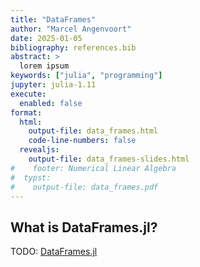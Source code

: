 ```yaml
---
title: "DataFrames"
author: "Marcel Angenvoort"
date: 2025-01-05
bibliography: references.bib
abstract: >
  lorem ipsum
keywords: ["julia", "programming"]
jupyter: julia-1.11
execute:
  enabled: false
format: 
  html: 
    output-file: data_frames.html
    code-line-numbers: false
  revealjs:
    output-file: data_frames-slides.html
#    footer: Numerical Linear Algebra
#  typst:
#    output-file: data_frames.pdf
---
```



What is DataFrames.jl?
----------------------

TODO: 
[DataFrames.jl](https://dataframes.juliadata.org/stable/)


